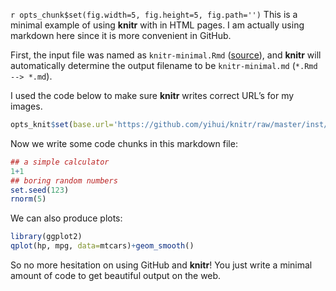 `r opts_chunk$set(fig.width=5, fig.height=5, fig.path='')`
This is a minimal example of using **knitr** with in HTML pages. I am actually
using markdown here since it is more convenient in GitHub.

First, the input file was named as `knitr-minimal.Rmd`
([source](https://github.com/yihui/knitr/blob/master/inst/examples/knitr-minimal.Rmd)),
and **knitr** will automatically determine the output filename to be
`knitr-minimal.md` (`*.Rmd --> *.md`).

I used the code below to make sure **knitr** writes correct URL's for my images.

``` r
opts_knit$set(base.url='https://github.com/yihui/knitr/raw/master/inst/examples/')
````

Now we write some code chunks in this markdown file:

``` r
## a simple calculator
1+1
## boring random numbers
set.seed(123)
rnorm(5)
````

We can also produce plots:

``` r
library(ggplot2)
qplot(hp, mpg, data=mtcars)+geom_smooth()
````

So no more hesitation on using GitHub and **knitr**! You just write a minimal
amount of code to get beautiful output on the web.
